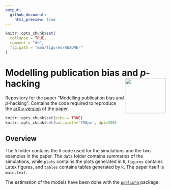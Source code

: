 ```yaml
---
output:
  github_document:
    html_preview: true
---
```


<!-- README.md is generated from README.Rmd. Please edit that file -->

```r
knitr::opts_chunk$set(
  collapse = TRUE,
  comment = "#>",
  fig.path = "man/figures/README-"
)
```

# Modelling publication bias and *p*-hacking <img src="man/figures/logo.png" align="right" width="128" height="110" />
<!--[![Build Status](https://travis-ci.org/JonasMoss/standardized.svg?branch=master)](https://travis-ci.org/JonasMoss/standardized) -->
<!--[![AppVeyor Build Status](https://ci.appveyor.com/api/projects/status/github/JonasMoss/standardized?branch=master&svg=true)](https://ci.appveyor.com/project/JonasMoss/standardized) -->
<!--[![CircleCI build status](https://circleci.com/gh/JonasMoss/standardized.svg?style=svg)](https://circleci.com/gh/JonasMoss/standardized) -->
<!--[![Project Status: Active – The project has reached a stable, usable state and is being actively developed.](https://www.repostatus.org/badges/latest/active.svg)](https://www.repostatus.org/#active)-->
<!--[![Project Status: Unsupported – The project has reached a stable, usable state but the author(s) have ceased all work on it. A new maintainer may be desired.](https://www.repostatus.org/badges/latest/unsupported.svg)](https://www.repostatus.org/#unsupported) --> 
<!--[![DOI](https://zenodo.org/badge/120678148.svg)](https://zenodo.org/badge/latestdoi/120678148) -->

Repository for the paper "Modelling publication bias and *p*-hacking". Contains the
code required to reproduce the [arXiv version](https://arxiv.org/abs/1911.12445) of the paper.
```r
knitr::opts_chunk$set(echo = TRUE)
knitr::opts_chunk$set(out.width='750px', dpi=200)
```

## Overview
The `R` folder contains the `R` code used for the simulations and the two
examples in the paper. The `data` folder contains summaries of the 
simulations, while `plots` contains the plots generated in `R`, `figures` 
contains Latex figures, and `tables` contains tables generated by `R`. The
paper itself is  `main.text`.

The estimation of the models have been done with the [`publipha`](https://github.com/JonasMoss/publipha) package.
